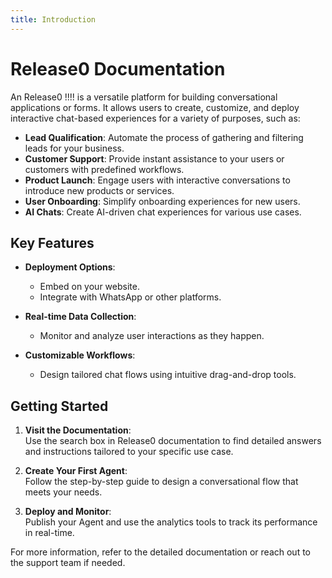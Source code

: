 ```yaml
---
title: Introduction
---
```

# Release0 Documentation

An Release0 !!!! is a versatile platform for building conversational applications or forms. It allows users to create, customize, and deploy interactive chat-based experiences for a variety of purposes, such as:

- **Lead Qualification**: Automate the process of gathering and filtering leads for your business.
- **Customer Support**: Provide instant assistance to your users or customers with predefined workflows.
- **Product Launch**: Engage users with interactive conversations to introduce new products or services.
- **User Onboarding**: Simplify onboarding experiences for new users.
- **AI Chats**: Create AI-driven chat experiences for various use cases.

## Key Features

- **Deployment Options**:
  - Embed on your website.
  - Integrate with WhatsApp or other platforms.
  
- **Real-time Data Collection**:
  - Monitor and analyze user interactions as they happen.
  
- **Customizable Workflows**:
  - Design tailored chat flows using intuitive drag-and-drop tools.
  
## Getting Started

1. **Visit the Documentation**:  
   Use the search box in Release0 documentation to find detailed answers and instructions tailored to your specific use case.

2. **Create Your First Agent**:  
   Follow the step-by-step guide to design a conversational flow that meets your needs.

3. **Deploy and Monitor**:  
   Publish your Agent and use the analytics tools to track its performance in real-time.

For more information, refer to the detailed documentation or reach out to the support team if needed.
